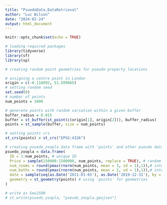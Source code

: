 ---
title: "PsuedoData_DataRetrieval"
author: "Luc Wilson"
date: "2024-02-24"
output: html_document
---

```{r setup, include=FALSE}
knitr::opts_chunk$set(echo = TRUE)
```

```{r, message = FALSE}
# loading required packages
library(tidyverse)
library(sf)
library(sp)
```

```{r}
# creating random point geometries for pseudo property locations

# assigning a centre point in London
origin = c(-0.118092, 51.509865)
# setting random seed
set.seed(0)
# number of points
num_points = 1000

# generate points with random variation within a given buffer
buffer_radius = 0.015
buffer = st_buffer(st_point(c(origin[1], origin[2])), buffer_radius) 
points = st_sample(buffer, size = num_points)

# setting points crs 
st_crs(points) = st_crs("EPSG:4326")
```

```{r}
# creating psuedo_zoopla data frame with 'points' and other pseudo data
psuedo_zoopla = data.frame(
  ID = 1:num_points, # unique ID
  Price = sample(150000:1500000, num_points, replace = TRUE), # random price sampling between 150k and 1.5 mil
  num_rooms = round(pmax(rnorm(num_points, mean = 3, sd = 1),1)),# integers normally distributed around 3 with a minimum of 1
  num_baths = round(pmax(rnorm(num_points, mean = 2, sd = 1),1)),# integers normally distributed around 2 with a minimum of 1
  date = sample(seq(as.Date('2011-01-01'), as.Date('2019-12-31'), by = '1 day'), num_points, replace = TRUE),# random date between 2011 and 2019
  geometry = st_geometry(points) # using 'points' for geometries
)

# write as GeoJSON
# st_write(psuedo_zoopla, "pseudo_zoopla.geojson")
```

